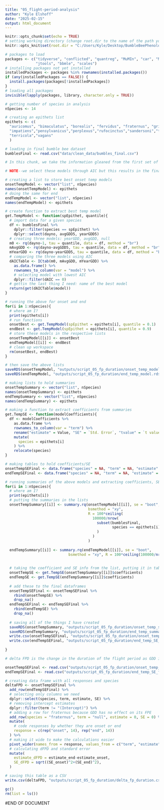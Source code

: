 ---
title: "05_flight-period-analysis"
author: "Kyle Elshoff"
date: "2025-02-15"
output: html_document
---

```{r setup, include=FALSE}
knitr::opts_chunk$set(echo = TRUE)
# setting working directory (change root.dir to the name of the path you store the project folder under)
knitr::opts_knit$set(root.dir = "C:/Users/Kyle/Desktop/BumbleBeePhenology2024")

```

```{r loading packages, functions, vectors}

# packages to load
packages <- c("tidyverse", "conflicted", "quantreg", "MuMIn", "car", "MASS", 
              "jtools", "bbmle", "scales")
# installing packages not yet installed
installedPackages <- packages %in% rownames(installed.packages())
if (any(installedPackages == FALSE)) {
  install.packages(packages[!installedPackages])
}
# loading all packages
invisible(lapply(packages, library, character.only = TRUE))

# getting number of species in analysis
nSpecies <- 14

# creating an epithets list
epithets <- c(
  "auricomus", "bimaculatus", "borealis", "fervidus", "fraternus", "griseocollis",
  "impatiens","pensylvanicus","perplexus","rufocinctus","sandersoni","ternarius",
  "terricola","vagans"
  )

```

```{r loading in the bumble bee data}

# loading in final bumble bee dataset
bumblesFinal <- read.csv("data/clean_data/bumbles_final.csv")

```

```{r create and select temperature-only models}

# In this chunk, we take the information gleaned from the first set of analyses (04_pheno-drivers-analysis) about the best temperature models for FPO and FPE for each species and essentially select only those models. We also have to construct new models for those species whose best models contained avgGDD and GDDdiff; the new models contain yearGDD, which combines information from both of those measures into one measure.

# NOTE--we select these models through AIC but this results in the final models selected having the best temperature predictors from the pheno driver models--ie., there is no inconsistencies

# creating a list to store best onset temp models
onsetTempModel <- vector("list", nSpecies)
names(onsetTempModel) <- epithets
# doing the same for end
endTempModel <- vector("list", nSpecies)
names(endTempModel) <- epithets

# create function to extract best temp model
get.TempModel <- function(spEpithet, quantile){
  # import data for a given species
  df <- bumblesFinal %>% 
    dplyr::filter(species == spEpithet) %>% 
    dplyr::select(dayno, avgGDD5, yearGDD5)
  # creating three models: yearGDD, avgGDD, null
  m0 <- rq(dayno~1, tau = quantile, data = df, method = "br")
  mAvgGDD <- rq(dayno~avgGDD5, tau = quantile, data = df, method = "br")
  mYearGDD <- rq(dayno~yearGDD5, tau = quantile, data = df, method = "br")
  # comparing the three models using AIC
  dAICTable <- ICtab(m0, mAvgGDD, mYearGDD) %>% 
    as.data.frame() %>% 
    rownames_to_column(var = "model") %>% 
    # selecting model with lowest AIC
    dplyr::filter(dAIC == 0)
  # gettin the last thing I need: name of the best model
  return(get(dAICTable$model))
}

# running the above for onset and end
for(i in 1:nSpecies){
  # where am I?
  print(epithets[i])
  # run functions
  onsetBest <- get.TempModel(spEpithet = epithets[i], quantile = 0.1)
  endBest <- get.TempModel(spEpithet = epithets[i], quantile = 0.9)
  # store these models in the respective lists
  onsetTempModel[[i]] <- onsetBest
  endTempModel[[i]] <- endBest
  # clean up workspace
  rm(onsetBest, endBest)
}

# then save the above lists
saveRDS(onsetTempModel, "outputs/script_05_fp_duration/onset_temp_model.rds")
saveRDS(endTempModel, "outputs/script_05_fp_duration/end_temp_model.rds")

# making lists to hold summaries
onsetTempSummary <- vector("list", nSpecies)
names(onsetTempSummary) <- epithets
endTempSummary <- vector("list", nSpecies)
names(endTempSummary) <- epithets

# making a function to extract coefficients from summaries
get.TempSE <- function(modelCoefficients){
  df <- modelCoefficients %>% 
    as.data.frame %>% 
    rownames_to_column(var = "term") %>% 
    rename("estimate" = Value, "SE" = `Std. Error`, "tvalue" = `t value`, "pvalue" = `Pr(>|t|)`) %>% 
    mutate(
      species = epithets[i]
    ) %>% 
    relocate(species)
}

# making tables to hold coefficients/SE
onsetTempSEFinal <- data.frame("species" = NA, "term" = NA, "estimate" = NA, "SE" = NA, "tvalue" = NA, "pvalue" = NA)
endTempSEFinal <- data.frame("species" = NA, "term" = NA, "estimate" = NA, "SE" = NA, "tvalue" = NA, "pvalue" = NA)

# running summaries of the above models and extracting coefficients, SE
for(i in 1:nSpecies){
  # where am I?
  print(epithets[i])
  # putting the summaries in the lists
  onsetTempSummary[[i]] <- summary.rq(onsetTempModel[[i]], se = "boot", 
                                      bsmethod = "xy", 
                                      R = 100*ceiling(
                                        100000/nrow(
                                          subset(bumblesFinal,
                                                 species == epithets[i])
                                          )
                                        )
                                      )
  
  endTempSummary[[i]] <- summary.rq(endTempModel[[i]], se = "boot",
                             bsmethod = "xy", R = 100*ceiling(100000/nrow(subset(bumblesFinal,
                                                                                 species == epithets[i]))))
  
  # taking the coefficient and SE info from the list, putting it in tables
  onsetTempSE <- get.TempSE(onsetTempSummary[[i]]$coefficients)
  endTempSE <- get.TempSE(endTempSummary[[i]]$coefficients)
  
  # add these to the final dataframes
  onsetTempSEFinal <- onsetTempSEFinal %>% 
    rbind(onsetTempSE) %>% 
    drop_na()
  endTempSEFinal <- endTempSEFinal %>% 
    rbind(endTempSE) %>% 
    drop_na()
  
  # saving all of the things I have created
  saveRDS(onsetTempSummary, "outputs/script_05_fp_duration/onset_temp_summary.rds")
  saveRDS(endTempSummary, "outputs/script_05_fp_duration/end_temp_summary.rds")
  write.csv(onsetTempSEFinal, "outputs/script_05_fp_duration/onset_temp_SE_final.csv", row.names = FALSE)
  write.csv(endTempSEFinal, "outputs/script_05_fp_duration/end_temp_SE_final.csv", row.names = FALSE)
  
}

```

```{r calculate delta FPD from slopes of best temperature models}

# delta FPD is the change in the duration of the flight period as GDD increase (i.e. conditions become warmer, growing season lengthens). It is simply change in FPE - change in FPO. We can also calculate the SE of delta FPD using the formaula for standard error of a difference, sqrt((SE1)^2+(SE2)^2).

onsetTempSEFinal <- read.csv("outputs/script_05_fp_duration/onset_temp_SE_final.csv")
endTempSEFinal <- read.csv("outputs/script_05_fp_duration/end_temp_SE_final.csv")

# creating data frame with all responses and species
deltaFPD <- onsetTempSEFinal %>% 
  add_row(endTempSEFinal) %>% 
  # selecting only columns we need
  dplyr::select(species, term, estimate, SE) %>% 
  # removing intercept estimates
  dplyr::filter(term != "(Intercept)") %>% 
  # adding a row for fraternus because GDD has no effect on its FPE
  add_row(species = "fraternus", term = "null", estimate = 0, SE = 0) %>% 
  mutate(
    # code responses by whether they are onset or end
    response = c(rep("onset", 14), rep("end", 14))
  ) %>% 
  # making it wide to make the calculations easier
  pivot_wider(names_from = response, values_from = c("term", "estimate", "SE")) %>% 
  # calculating dFPD and standard error
  mutate(
    estimate_dFPD = estimate_end-estimate_onset,
    SE_dFPD = sqrt((SE_onset)^2+(SE_end)^2),
  )

# saving this table as a CSV
write.csv(deltaFPD, "outputs/script_05_fp_duration/delta_fp_duration.csv", row.names = FALSE)

```

```{r cleanup}

gc()
rm(list = ls())

```

#END OF DOCUMENT